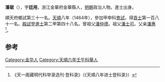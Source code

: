 '''潘琚'''（{{bd|1439年||？}}），字'''廷用'''，浙江金華府金華縣人，[[明朝|明朝]]政治人物。進士出身。

順天府鄉試第三十一名。[[天顺_(明朝)|天順]]八年（1464年），參加甲申科[[會試|會試]]，得[[貢士|貢士]]第一百八十一名。[[殿試|殿試]]登[[進士|進士]]第二甲第四十八名。曾祖父[[潘仲德|潘仲德]]。祖父[[潘士可|潘士可]]。父亲[[潘惠|潘惠]]<ref>《天一阁藏明代科举录选刊·登科录》（《天順八年进士登科录》）</ref>。

==参考==
{{reflist}}
{{明朝人物小作品}}
{{天順八年甲申科殿試金榜}}

[[Category:金华人|Category:金华人]]
[[Category:天順六年壬午科舉人|Category:天順六年壬午科舉人]]